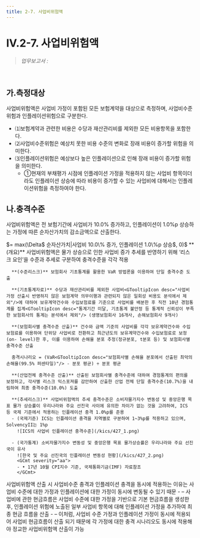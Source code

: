 ```yaml
---
title: 2-7. 사업비위험액
---
```

# IV.2-7. 사업비위험액

> _업무보고서 :_ <OverlayDemo id ="AI724"/>
<br/>

## 가.측정대상 
사업비위험액은 사업비 가정이 포함된 모든 보험계약을 대상으로 측정하며, 사업비수준위험과 인플레이션위험으로 구분한다.

- ⑴보험계약과 관련한 비용은 수당과 재산관리비를 제외한 모든 비용항목을 포함한다.
- ⑵사업비수준위험은 예상치 못한 비용 수준의 변화로 장래 비용이 증가할 위험을 의미한다.
- ⑶인플레이션위험은 예상보다 높은 인플레이션으로 인해 장래 비용이 증가할 위험을 의미한다.
  - ①현재의 부채평가 시점에 인플레이션 가정을 적용하지 않는 사업비 항목이더라도 인플레이션 상승에 따라 비용이 증가할 수 있는 사업비에 대해서는 인플레이션위험을 측정하여야 한다.

## 나.충격수준 
사업비위험액은 전 보험기간에 사업비가 10.0% 증가하고, 인플레이션이 1.0%p 상승하는 가정에 따른 순자산가치의 감소금액으로 산출한다.

<GMath title="사업비위험액">
 $= max(\Delta$ 순자산가치|사업비 10.0\% 증가, 인플레이션 1.0\%p 상승$, 0)$
</GMath>


<Accordion  activeIndex={[]}>
<AccordionTab header="사업비위험액의 충격수준 도출 근거">
      **(개요)** 사업비위험액은 물가 상승으로 인한 사업비 증가 추세를 반영하기 위해 ‘리스크 요인’을 수준과 추세로 구분하여 충격수준을 각각 적용

      **(수준리스크)** 보험회사 기초통계를 활용한 VaR 방법론을 이용하여 단일 충격수준 도출

      **(기초통계자료)** 수당과 재산관리비를 제외한 사업비<GTooltipIcon desc="사업비 가정 산출시 반영하지 않은 보험계약 의무이행과 관련되지 않은 일회성 비용도 분석에서 제외"/>에 대하여 보유계약건수와 수입보험료를 기준으로 사업비를 배분한 후 직전 10년 경험통계를 집계<GTooltipIcon desc="통계기간 미달, 기초통계 불안정 등 통계적 신뢰성이 부족한 보험회사의 통계는 분석에서 제외"/> (생명보험회사 16개사, 손해보험회사 9개사)

      **(보험회사별 충격수준 산출)** 건수와 금액 기준의 사업비를 각각 보유계약건수와 수입보험료를 이용하여 단위당 사업비로 전환하고 최근년도의 보유계약건수와 수입보험료로 보정(on- level)한 후, 이를 이용하여 손해율 분포 추정(정규분포, t분포 등) 및 보험회사별 충격수준 산출

      충격시나리오 = (VaR<GTooltipIcon desc="보험회사별 손해율 분포에서 산출된 최악의 손해율(99.5% 퍼센타일)"/> - 분포 평균) ÷ 분포 평균

      **(산업전체 충격수준 산출)** 산출된 보험회사별 충격수준에 대하여 경험통계의 편의를 보정하고, 각사별 리스크 익스포져를 감안하여 산출한 산업 전체 단일 충격수준(10.7%)을 내림하여 최종 충격수준(10.0%) 도출

      **(추세리스크)** 사업비위험액의 추세 충격수준은 소비자물가지수 변동성 및 중앙은행 목표 물가 상승률이 우리나라와 주요 선진국 사이에 유의한 차이가 없는 것을 고려하여, ICS 등 국제 기준에서 적용하는 인플레이션 충격 1.0%p를 준용
      - (국제기준) ICS는 인플레이션 충격을 지역별로 구분하여 1~3%p를 적용하고 있으며, SolvencyII는 1%p
        ![ICS의 사업비 인플레이션 충격수준](/kics/427_1.png)

      - (국가통계) 소비자물가지수 변동성 및 중앙은행 목표 물가상승률은 우리나라와 주요 선진국이 유사
        ![한국 및 주요 선진국의 인플레이션 변동성 현황](/kics/427_2.png)
        <GCmt severity="aa">
        - • 17년 10월 CPI지수 기준, 국제통화기금(IMF) 자료참조
        </GCmt>

</AccordionTab>
<AccordionTab header="사업비위험액 산출시 사업비수준위험과 인플레이션위험을 동시에 반영하는 이유">
      사업비위험액 산출 시 사업비수준 충격과 인플레이션 충격을 동시에 적용하는 이유는 사업비 수준에 대한 가정과 인플레이션에 대한 가정이 동시에 변동될 수 있기 때문
      - – 사업비에 관한 현금흐름은 사업비 수준에 대한 가정을 기반으로 기본 현금흐름을 생성한 후, 인플레이션 위험에 노출된 일부 사업비 항목에 대해 인플레이션 가정을 추가하여 최종 현금 흐름을 산출
      - – 이처럼, 사업비 수준 가정과 인플레이션 가정이 동시에 적용되어 사업비 현금흐름이 산출 되기 때문에 각 가정에 대한 충격 시나리오도 동시에 적용해야 정교한 사업비위험액 산출이 가능
</AccordionTab>
</Accordion>

